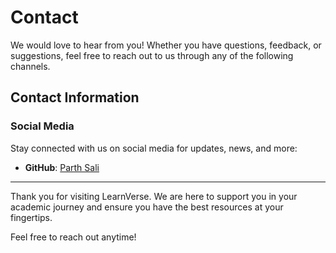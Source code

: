 # Contact

We would love to hear from you! Whether you have questions, feedback, or suggestions, feel free to reach out to us through any of the following channels.

## Contact Information

### Social Media

Stay connected with us on social media for updates, news, and more:

- **GitHub**: [Parth Sali](https://github.com/parthsali)

---

Thank you for visiting LearnVerse. We are here to support you in your academic journey and ensure you have the best resources at your fingertips.

Feel free to reach out anytime!
